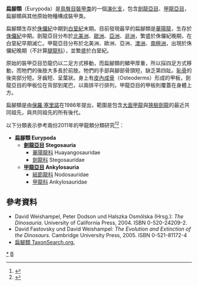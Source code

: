 {{Automatic taxobox
| taxon = Eurypoda
| authority = [[保羅·塞里諾|Sereno]], 1986
| fossil_range = {{fossil_range|中侏儸紀|晚白堊紀|[[侏儸紀|侏儸紀]]中期到[[白堊紀|白堊紀]]末期}}
| image = Scelidosaurus2.jpg
| image_caption =  [[腿龍|腿龍]]
| subdivision_ranks = [[亞目|亞目]]
| subdivision = 
*[[劍龍亞目|劍龍亞目]] Stegosauria
*[[甲龍亞目|甲龍亞目]] Ankylosauria
}} 

'''扁腳類'''（Eurypoda）是[[鳥臀目|鳥臀目]][[裝甲类|裝甲类]]的一個[[演化支|演化支]]，包含[[劍龍亞目|劍龍亞目]]、[[甲龍亞目|甲龍亞目]]，扁腳類與其他原始物種構成裝甲类。

扁腳類生存於[[侏儸紀|侏儸紀]]中期到[[白堊紀|白堊紀]]末期。目前發現最早的扁腳類是[[華陽龍|華陽龍]]，生存於[[侏儸紀|侏儸紀]]中期。劍龍亞目分布於[[北美洲|北美洲]]、[[歐洲|歐洲]]、[[亞洲|亞洲]]、[[非洲|非洲]]，繁盛於侏儸紀晚期，在白堊紀早期滅亡。甲龍亞目分布於北美洲、歐洲、亞洲、[[澳洲|澳洲]]、[[南極洲|南極洲]]，出現於侏儸紀晚期（不計算[[腿龍科|腿龍科]]），並繁盛於白堊紀。

原始的裝甲亞目恐龍仍以二足方式移動，而扁腳類的鱗甲厚重，所以採四足方式移動，而牠們的後肢大多長於前肢。牠們的手部與腳部骨頭短，缺乏第四趾。[[恥骨|恥骨]]的後突部分短。牙齒短、呈葉狀。身上有[[皮內成骨|皮內成骨]]（Osteoderms）形成的甲板，劍龍亞目的甲板位在背部到尾巴，以兩排平行排列，甲龍亞目的甲板則覆蓋在身體上方。

扁腳類是由[[保羅·塞里諾|保羅·塞里諾]]在1986年提出，範圍是包含[[甲龍|大面甲龍]]與[[劍龍|狹臉劍龍]]的最近共同祖先，與共同祖先的所有後代。

以下分類表示參考兩份2011年的甲龍類分類研究<ref name=ThompsonEtAl>{{Cite journal |author=Richard S. Thompson, Jolyon C. Parish, Susannah C. R. Maidment and Paul M. Barrett |year=2011 |title=Phylogeny of the ankylosaurian dinosaurs (Ornithischia: Thyreophora) |url=http://www.tandfonline.com/doi/abs/10.1080/14772019.2011.569091 |journal=Journal of Systematic Palaeontology |volume=in press |issue= |pages= |doi=10.1080/14772019.2011.569091 |access-date=2012-06-15 |archive-date=2020-05-30 |archive-url=https://web.archive.org/web/20200530180257/http://www.tandfonline.com/doi/abs/10.1080/14772019.2011.569091 }}</ref><ref name=ButlerEtAl>{{Cite journal | author = Richard J. Butler, Jin Liyong, Chen Jun, Pascal Godefroit | year = 2011 | title = The postcranial osteology and phylogenetic position of the small ornithischian dinosaur ''Changchunsaurus parvus'' from the Quantou Formation (Cretaceous: Aptian–Cenomanian) of Jilin Province, north-eastern China | journal = Palaeontology | volume = 54 | issue = 3 | pages = 667–683 | doi = 10.1111/j.1475-4983.2011.01046.x }}</ref>：

*'''扁腳類 Eurypoda'''
**'''[[劍龍亞目|劍龍亞目]] Stegosauria'''
***[[華陽龍科|華陽龍科]] Huayangosauridae
***[[劍龍科|劍龍科]] Stegosauridae
**'''[[甲龍亞目|甲龍亞目]] Ankylosauria'''
***[[結節龍科|結節龍科]] Nodosauridae
***[[甲龍科|甲龍科]] Ankylosauridae

==參考資料==
<div class="references-small">
<references></references>
* David Weishampel, Peter Dodson und Halszka Osmólska (Hrsg.): ''The Dinosauria''. University of California Press, 2004. ISBN 0-520-24209-2.
* David Fastovsky und David Weishampel: ''The Evolution and Extinction of the Dinosaurs''. Cambridge University Press, 2005. ISBN 0-521-81172-4
*[https://web.archive.org/web/20080405232132/http://www.taxonsearch.org/dev/taxon_edit.php?Action=View&tax_id=140 扁腳類 TaxonSearch.org.]
</div>
{{Thyreophora|S.}}
[[Category:装甲类|*]]
[[Category:1986年描述的分类群|B]]